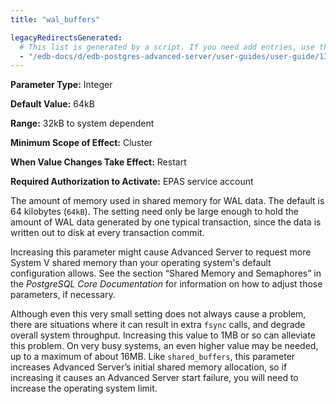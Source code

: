 ```yaml
---
title: "wal_buffers"

legacyRedirectsGenerated:
  # This list is generated by a script. If you need add entries, use the `legacyRedirects` key.
  - "/edb-docs/d/edb-postgres-advanced-server/user-guides/user-guide/13/wal_buffers.html"
---
```


<div id="wal_buffers" class="registered_link"></div>

**Parameter Type:** Integer

**Default Value:** 64kB

**Range:** 32kB to system dependent

**Minimum Scope of Effect:** Cluster

**When Value Changes Take Effect:** Restart

**Required Authorization to Activate:** EPAS service account

The amount of memory used in shared memory for WAL data. The default is 64 kilobytes (`64kB`). The setting need only be large enough to hold the amount of WAL data generated by one typical transaction, since the data is written out to disk at every transaction commit.

Increasing this parameter might cause Advanced Server to request more System V shared memory than your operating system's default configuration allows. See the section “Shared Memory and Semaphores” in the *PostgreSQL Core Documentation* for information on how to adjust those parameters, if necessary.

Although even this very small setting does not always cause a problem, there are situations where it can result in extra `fsync` calls, and degrade overall system throughput. Increasing this value to 1MB or so can alleviate this problem. On very busy systems, an even higher value may be needed, up to a maximum of about 16MB. Like `shared_buffers`, this parameter increases Advanced Server’s initial shared memory allocation, so if increasing it causes an Advanced Server start failure, you will need to increase the operating system limit.
